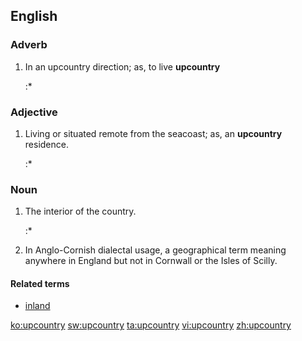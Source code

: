 ==English==

===Adverb===
{{en-adv|-}}

# In an upcountry direction; as, to live '''upcountry'''
#:* {{quote-magazine
 |date=
 |year=2010
 |month=Oct
 |first=
 |last=
 |author=Tim Butcher
 |coauthors=
 |title=Our Man in Liberia
 |volume=60
 |issue=10
 |page=10-17
 |magazine=History Today
 |publisher=
 |issn=
 |url=
 |passage=According to Dr Christy in 1931, the authorities in Monrovia had deliberately banned all freelance travel '''upcountry''' by outsiders, …
}}

===Adjective===
{{en-adj|-}}

# Living or situated remote from the seacoast; as, an '''upcountry''' residence.
#:* {{quote-magazine
 |date=
 |year=2010
 |month=Fall
 |first=
 |last=
 |author=George R. Lamplugh
 |coauthors=
 |title=James Gunn
 |volume=94
 |issue=3
 |page=313-341
 |magazine=Georgia Historical Quarterly
 |publisher=
 |issn=
 |url=
 |passage=The fourth company involved in the purchase, the Upper Mississippi Company (formed by Thomas Scott after he had withdrawn the bid of the Virginia Yazoo Company), apparently restricted its largess to a few '''upcountry''' Georgians.
}}

===Noun===
{{en-noun|-}}

# The interior of the country.
#:* {{quote-magazine
 |date=
 |year=2010
 |month=Fall
 |first=
 |last=
 |author=George R. Lamplugh
 |coauthors=
 |title=James Gunn
 |volume=94
 |issue=3
 |page=313-341
 |magazine=Georgia Historical Quarterly
 |publisher=
 |issn=
 |url=
 |passage=To further this end, the speculators also distributed subshares to other prominent Georgians, particularly those whose actions might carry weight in the '''upcountry'''.
}}
# {{rfv-sense}} In Anglo-Cornish dialectal usage, a geographical term meaning anywhere in England but not in Cornwall or the Isles of Scilly.

====Related terms====
* [[inland]]

[[ko:upcountry]]
[[sw:upcountry]]
[[ta:upcountry]]
[[vi:upcountry]]
[[zh:upcountry]]